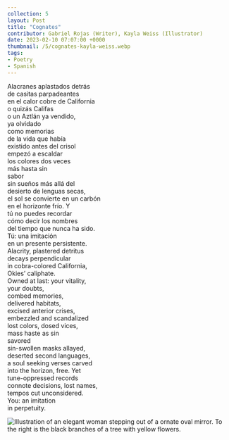 ```yaml
---
collection: 5
layout: Post
title: "Cognates"
contributor: Gabriel Rojas (Writer), Kayla Weiss (Illustrator)
date: 2023-02-10 07:07:00 +0000
thumbnail: /5/cognates-kayla-weiss.webp
tags: 
- Poetry
- Spanish
---
```

<div class="cognates">
<div>
Alacranes aplastados detrás<br/>
de casitas parpadeantes<br/>
en el calor cobre de California<br/>
o quizás Califas<br/>
o un Aztlán ya vendido,<br/>
ya olvidado<br/>
como memorias<br/>
de la vida que había<br/>
existido antes del crisol<br/>
empezó a escaldar<br/>
los colores dos veces<br/>
más hasta sin<br/>
sabor<br/>
sin sueños más allá del<br/>
desierto de lenguas secas,<br/>
el sol se convierte en un carbón<br/> 
en el horizonte frío. Y<br/>
tú no puedes recordar<br/>
cómo decir los nombres<br/>
del tiempo que nunca ha sido.<br/>
Tú: una imitación<br/>
en un presente persistente.
</div>

<div>
Alacrity, plastered detritus<br/>
decays perpendicular<br/>
in cobra-colored California,<br/>
Okies’ caliphate.<br/>
Owned at last: your vitality,<br/>
your doubts,<br/>
combed memories,<br/>
delivered habitats,<br/>
excised anterior crises,<br/>
embezzled and scandalized<br/>
lost colors, dosed vices,<br/>
mass haste as sin<br/>
savored<br/>
sin-swollen masks allayed,<br/>
deserted second languages,<br/>
a soul seeking verses carved<br/>
into the horizon, free. Yet<br/>
tune-oppressed records<br/>
connote decisions, lost names,<br/>
tempos cut unconsidered.<br/>
You: an imitation<br/>
in perpetuity.
</div>

<img src="{{ site.baseurl }}/uploads/5/cognates-kayla-weiss.jpg"
    alt="Illustration of an elegant woman stepping out of a ornate oval mirror. To the right is the black branches of a tree with yellow flowers." />
</div>